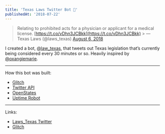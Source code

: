 ```yaml
---
title: 'Texas Laws Twitter Bot 👾'
publishedAt: '2018-07-22'
---
```


> Relating to prohibited acts for a physician or applicant for a medical license. [https://t.co/vDhn3JCBkk](https://t.co/vDhn3JCBkk) > &mdash; Texas Laws (@laws_texas) [August 6, 2018](https://twitter.com/laws_texas/status/1026324400512094208?ref_src=twsrc%5Etfw)

I created a bot, [@law_texas](https://mobile.twitter.com/laws_texas), that tweets out Texas legislation that’s currently being considered every 30 minutes or so. Heavily inspired by [@oxangiemarie](https://mobile.twitter.com/oxangiemarie).

---

How this bot was built:

- [Glitch](https://glitch.com/)
- [Twitter API](https://developer.twitter.com/content/developer-twitter/en.html)
- [OpenStates](https://openstates.org/)
- [Uptime Robot](https://uptimerobot.com/)

---

Links:

- [Laws_Texas Twitter](https://mobile.twitter.com/laws_texas)
- [Glitch](https://glitch.com/~tx-laws)
